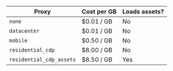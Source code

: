 
| Proxy                    | Cost per GB | Loads assets? |
| ------------------------ | ----------- | ------------- |
| `none`                   | \$0.01 / GB | No            |
| `datacenter`             | \$0.01 / GB | No            |
| `mobile`                 | \$0.50 / GB | No            |
| `residential_cdp`        | \$8.00 / GB | No            |
| `residential_cdp_assets` | \$8.50 / GB | Yes           |
